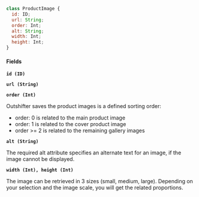 ```javascript
class ProductImage {
  id: ID;
  url: String;
  order: Int;
  alt: String;
  width: Int;
  height: Int;
}
```

#### Fields

**`id (ID)`**

**`url (String)`**

**`order (Int)`**

Outshifter saves the product images is a defined sorting order:

- order: 0 is related to the main product image
- order: 1 is related to the cover product image
- order >= 2 is related to the remaining gallery images

**`alt (String)`**

The required alt attribute specifies an alternate text for an image, if the
image cannot be displayed.

**`width (Int), height (Int)`**

The image can be retrieved in 3 sizes (small, medium, large). Depending on your
selection and the image scale, you will get the related proportions.
